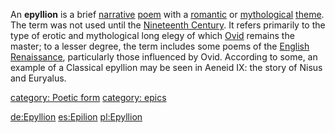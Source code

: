 An '''epyllion''' is a brief [[narrative]] [[poem]] with a [[romantic love|romantic]] or [[mythological]] [[Theme (literature)|theme]]. The term was not used until the [[Nineteenth Century]].  It refers primarily to the type of erotic and mythological long elegy of which [[Ovid]] remains the master; to a lesser degree, the term includes some poems of the [[English Renaissance]], particularly those influenced by Ovid.
According to some, an example of a Classical epyllion may be seen in Aeneid IX: the story of Nisus and Euryalus.

[[category: Poetic form]]
[[category: epics]]

{{myth-stub}}
{{poetry-stub}}

[[de:Epyllion]]
[[es:Epilion]]
[[pl:Epyllion]]